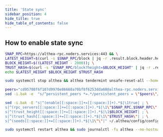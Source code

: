 ```yaml
---
title: 'State sync'
sidebar_position: 4
hide_title: true
hide_table_of_contents: false
---
```



<PageTitle
  iconUrl="img/althea-icon.svg"
  title="State sync"
  chainId="althea_258432-1"
  version="v1.5.1"
/>

## How to enable state sync

```bash
SNAP_RPC=https://althea-rpc.noders.services:443 && \
LATEST_HEIGHT=$(curl -s $SNAP_RPC/block | jq -r .result.block.header.height); \
BLOCK_HEIGHT=$((LATEST_HEIGHT - 2000)); \
TRUST_HASH=$(curl -s "$SNAP_RPC/block?height=$BLOCK_HEIGHT" | jq -r .result.block_id.hash) && \
echo $LATEST_HEIGHT $BLOCK_HEIGHT $TRUST_HASH
```

```bash
sudo systemctl stop althea && althea tendermint unsafe-reset-all --home ~/.althea --keep-addr-book
```

```bash
peers="cd95708f6f107d9970e86668a70bf8f6253dda60@althea-rpc.noders.services:12456"
sed -i.bak -e  "s/^persistent_peers *=.*/persistent_peers = \"$peers\"/" ~/.althea/config/config.toml
```

```bash
sed -i.bak -E "s|^(enable[[:space:]]+=[[:space:]]+).*$|\1true| ; \
s|^(rpc_servers[[:space:]]+=[[:space:]]+).*$|\1\"$SNAP_RPC,$SNAP_RPC\"| ; \
s|^(trust_height[[:space:]]+=[[:space:]]+).*$|\1$BLOCK_HEIGHT| ; \
s|^(trust_hash[[:space:]]+=[[:space:]]+).*$|\1\"$TRUST_HASH\"| ; \
s|^(seeds[[:space:]]+=[[:space:]]+).*$|\1\"\"|" ~/.althea/config/config.toml
```

```bash
sudo systemctl restart althea && sudo journalctl -fu althea --no-hostname -o cat
```
